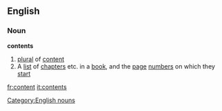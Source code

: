 ==English==
===Noun===
'''contents'''
#[[plural]] of [[content]]
#A [[list]] of [[chapter]]s etc. in a [[book]], and the [[page]] [[number]]s on which they [[start]]
[[Category:English nouns]]

[[fr:content]]
[[it:contents]]